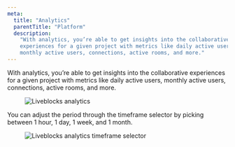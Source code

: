 ```yaml
---
meta:
  title: "Analytics"
  parentTitle: "Platform"
  description:
    "With analytics, you’re able to get insights into the collaborative
    experiences for a given project with metrics like daily active users,
    monthly active users, connections, active rooms, and more."
---
```


With analytics, you’re able to get insights into the collaborative experiences
for a given project with metrics like daily active users, monthly active users,
connections, active rooms, and more.

<Figure>
  <Image
    src="/assets/analytics/analytics.png"
    alt="Liveblocks analytics"
    width={768}
    height={406}
  />
</Figure>

You can adjust the period through the timeframe selector by picking between 1
hour, 1 day, 1 week, and 1 month.

<Figure>
  <Image
    src="/assets/analytics/analytics-timeframe.png"
    alt="Liveblocks analytics timeframe selector"
    width={768}
    height={406}
  />
</Figure>
